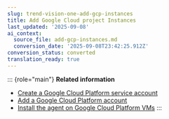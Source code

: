 ```yaml
---
slug: trend-vision-one-add-gcp-instances
title: Add Google Cloud project Instances
last_updated: '2025-09-08'
ai_context:
  source_file: add-gcp-instances.md
  conversion_date: '2025-09-08T23:42:25.912Z'
conversion_status: converted
translation_ready: true
---
```


::: {role="main"}
**Related information**

- [Create a Google Cloud Platform service account](gcp-service-account.mdx)
- [Add a Google Cloud Platform account](add-google-cloud-platform-account.mdx)
- [Install the agent on Google Cloud Platform VMs](install-agent-gcp-vms.mdx)
:::
